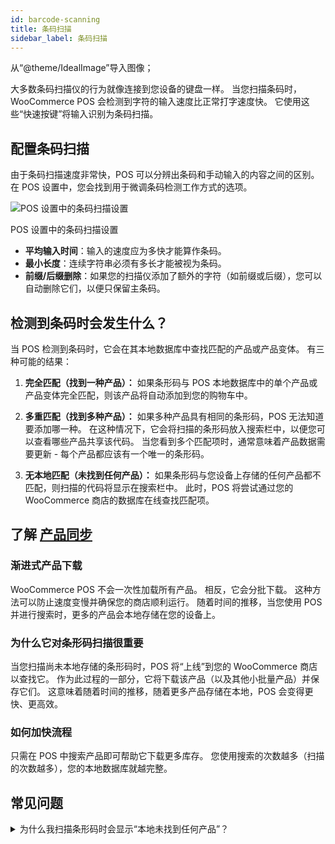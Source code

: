 ```yaml
---
id: barcode-scanning
title: 条码扫描
sidebar_label: 条码扫描
---
```


从“@theme/IdealImage”导入图像；

大多数条码扫描仪的行为就像连接到您设备的键盘一样。
当您扫描条码时，WooCommerce POS 会检测到字符的输入速度比正常打字速度快。
它使用这些“快速按键”将输入识别为条码扫描。

## 配置条码扫描

由于条码扫描速度非常快，POS 可以分辨出条码和手动输入的内容之间的区别。
在 POS 设置中，您会找到用于微调条码检测工作方式的选项。

<div class="image-container">
<Image
alt="POS 设置中的条码扫描设置"
img="/img/barcode-scanning-settings.png"
/>
<p class="image-caption">
POS 设置中的条码扫描设置
</p>
</div>

- **平均输入时间**：输入的速度应为多快才能算作条码。
- **最小长度**：连续字符串必须有多长才能被视为条码。
- **前缀/后缀删除**：如果您的扫描仪添加了额外的字符（如前缀或后缀），您可以自动删除它们，以便只保留主条码。

## 检测到条码时会发生什么？

当 POS 检测到条码时，它会在其本地数据库中查找匹配的产品或产品变体。
有三种可能的结果：

1. **完全匹配（找到一种产品）：**
如果条形码与 POS 本地数据库中的单个产品或产品变体完全匹配，则该产品将自动添加到您的购物车中。

2. **多重匹配（找到多种产品）：**
如果多种产品具有相同的条形码，POS 无法知道要添加哪一种。
在这种情况下，它会将扫描的条形码放入搜索栏中，以便您可以查看哪些产品共享该代码。
当您看到多个匹配项时，通常意味着产品数据需要更新 - 每个产品都应该有一个唯一的条形码。

3. **无本地匹配（未找到任何产品）：**
如果条形码与您设备上存储的任何产品都不匹配，则扫描的代码将显示在搜索栏中。
此时，POS 将尝试通过您的 WooCommerce 商店的数据库在线查找匹配项。

## 了解 [产品同步](./sync.mdx)

### 渐进式产品下载

WooCommerce POS 不会一次性加载所有产品。
相反，它会分批下载。
这种方法可以防止速度变慢并确保您的商店顺利运行。
随着时间的推移，当您使用 POS 并进行搜索时，更多的产品会本地存储在您的设备上。

### 为什么它对条形码扫描很重要

当您扫描尚未本地存储的条形码时，POS 将“上线”到您的 WooCommerce 商店以查找它。
作为此过程的一部分，它将下载该产品（以及其他小批量产品）并保存它们。
这意味着随着时间的推移，随着更多产品存储在本地，POS 会变得更快、更高效。

### 如何加快流程

只需在 POS 中搜索产品即可帮助它下载更多库存。
您使用搜索的次数越多（扫描的次数越多），您的本地数据库就越完整。

## 常见问题

<details>

<summary>为什么我扫描条形码时会显示“本地未找到任何产品”？</summary>

并非所有产品从一开始就可在本地使用。
POS 会逐渐从您的在线商店下载产品并将其存储在您的设备上。
如果您刚刚扫描的产品尚未存储，搜索会触发 POS 在线查找并下载，以便将来使用。

</details>

